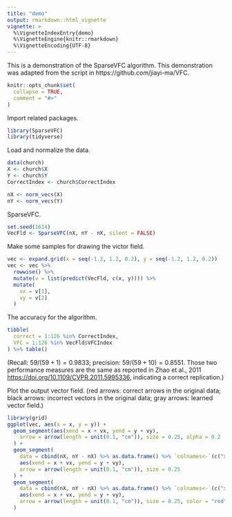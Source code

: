 ---
title: "demo"
output: rmarkdown::html_vignette
vignette: >
  %\VignetteIndexEntry{demo}
  %\VignetteEngine{knitr::rmarkdown}
  %\VignetteEncoding{UTF-8}
---

This is a demonstration of the SparseVFC algorithm. This demonstration was adapted from the script in https://github.com/jiayi-ma/VFC.

```{r, include = FALSE}
knitr::opts_chunk$set(
  collapse = TRUE,
  comment = "#>"
)
```

Import related packages.
```{r}
library(SparseVFC)
library(tidyverse)
```

Load and normalize the data.
```{r}
data(church)
X <- church$X
Y <- church$Y
CorrectIndex <- church$CorrectIndex

nX <- norm_vecs(X)
nY <- norm_vecs(Y)
```

SparseVFC.
```{r}
set.seed(1614)
VecFld <- SparseVFC(nX, nY - nX, silent = FALSE)
```

Make some samples for drawing the victor field.
```{r}
vec <- expand.grid(x = seq(-1.2, 1.2, 0.2), y = seq(-1.2, 1.2, 0.2))
vec <- vec %>%
  rowwise() %>%
  mutate(v = list(predict(VecFld, c(x, y)))) %>%
  mutate(
    vx = v[1],
    vy = v[2]
  )
```


The accuracy for the algorithm.
```{r}
tibble(
  correct = 1:126 %in% CorrectIndex,
  VFC = 1:126 %in% VecFld$VFCIndex
) %>% table()
```
(Recall: $59/(59+1) = 0.9833$; precision: $59/(59+10) = 0.8551$. Those two performance measures are the same as reported in Zhao et al., 2011 <https://doi.org/10.1109/CVPR.2011.5995336>, indicating a correct replication.)

Plot the output vector field. (red arrows: correct arrows in the original data; black arrows: incorrect vectors in the original data; gray arrows: learned vector field.)
```{r}
library(grid)
ggplot(vec, aes(x = x, y = y)) +
  geom_segment(aes(xend = x + vx, yend = y + vy),
    arrow = arrow(length = unit(0.1, "cm")), size = 0.25, alpha = 0.2
  ) +
  geom_segment(
    data = cbind(nX, nY - nX) %>% as.data.frame() %>% `colnames<-`(c("x", "y", "vx", "vy")),
    aes(xend = x + vx, yend = y + vy),
    arrow = arrow(length = unit(0.1, "cm")), size = 0.25
  ) +
  geom_segment(
    data = cbind(nX, nY - nX) %>% as.data.frame() %>% `colnames<-`(c("x", "y", "vx", "vy")) %>% slice(CorrectIndex),
    aes(xend = x + vx, yend = y + vy),
    arrow = arrow(length = unit(0.1, "cm")), size = 0.25, color = "red"
  )
```
